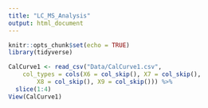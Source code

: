 ```yaml
---
title: "LC_MS_Analysis"
output: html_document
---
```


```r
knitr::opts_chunk$set(echo = TRUE)
library(tidyverse)
```

```r
CalCurve1 <- read_csv("Data/CalCurve1.csv", 
    col_types = cols(X6 = col_skip(), X7 = col_skip(), 
        X8 = col_skip(), X9 = col_skip())) %>%
  slice(1:4)
View(CalCurve1)
```

